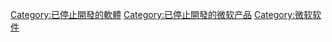 [[Category:已停止開發的軟體|Category:已停止開發的軟體]]
[[Category:已停止開發的微软产品|Category:已停止開發的微软产品]]
[[Category:微软软件|Category:微软软件]]